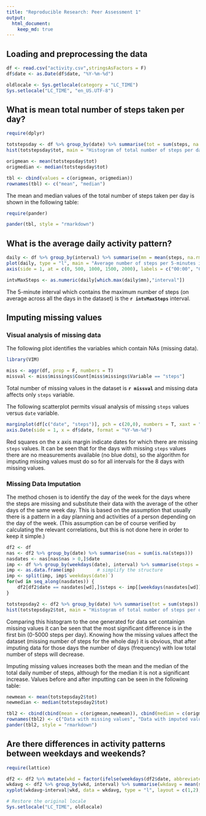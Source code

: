 ```yaml
---
title: "Reproducible Research: Peer Assessment 1"
output: 
  html_document:
    keep_md: true
---
```

  
  
  
## Loading and preprocessing the data

```r
df <- read.csv("activity.csv",stringsAsFactors = F)
df$date <- as.Date(df$date, "%Y-%m-%d")

oldlocale <- Sys.getlocale(category = "LC_TIME")
Sys.setlocale("LC_TIME", "en_US.UTF-8")
```
  
  
  
## What is mean total number of steps taken per day?

```r
require(dplyr)

totstepsday <- df %>% group_by(date) %>% summarise(tot = sum(steps, na.rm = T)) %>% select(tot)
hist(totstepsday$tot, main = "Histogram of total number of steps per day", xlab = "Total number of steps per day")

origmean <- mean(totstepsday$tot)
origmedian <- median(totstepsday$tot)

tbl <- cbind(values = c(origmean, origmedian))
rownames(tbl) <- c("mean", "median")
```

The mean and median values of the total number of steps taken per day is shown in the following table:

```r
require(pander)

pander(tbl, style = "rmarkdown")
```

  
  
  
## What is the average daily activity pattern?

```r
daily <- df %>% group_by(interval) %>% summarise(mn = mean(steps, na.rm = T))
plot(daily, type = "l", main = "Average number of steps per 5-minutes inverval", xaxt = "n")
axis(side = 1, at = c(0, 500, 1000, 1500, 2000), labels = c("00:00", "05:00", "10:00", "15:00", "20:00"))

intvMaxSteps <- as.numeric(daily[which.max(daily$mn),"interval"])
```

The 5-minute interval which contains the maximum number of steps (on average across all the days in the dataset) is the **`r intvMaxSteps`** interval.
  
  
  
## Imputing missing values
  
  
### Visual analysis of missing data

The following plot identifies the variables which contain NAs (missing data).

```r
library(VIM)

miss <- aggr(df, prop = F, numbers = T)
missval <- miss$missings$Count[miss$missings$Variable == "steps"]
```

Total number of missing values in the dataset is **`r missval`** and missing data affects only `steps` variable. 

The following scatterplot permits visual analysis of missing `steps` values versus `date` variable.
```r
marginplot(df[c("date", "steps")], pch = c(20,0), numbers = T, xaxt = "n", alpha = .2)
axis.Date(side = 1, x = df$date, format = "%Y-%m-%d")
```

Red squares on the x axis margin indicate dates for which there are missing `steps` values. It can be seen that for the days with missing `steps` values there are no measurements available (no blue dots), so the algorithm for imputing missing values must do so for all intervals for the 8 days with missing values.
  
  
### Missing Data Imputation

The method chosen is to identify the day of the week for the days where the steps are missing and substitute their data with the average of the other days of the same week day. This is based on the assumption that usually there is a pattern in a day planning and activities of a person depending on the day of the week. (This assumption can be of course verified by calculating the relevant correlations, but this is not done here in order to keep it simple.)

```r
df2 <- df
nas <- df2 %>% group_by(date) %>% summarise(nas = sum(is.na(steps)))
nasdates <- nas[nas$nas > 0,]$date
imp <- df %>% group_by(weekdays(date), interval) %>% summarise(steps = mean(steps, na.rm = T))
imp <- as.data.frame(imp)        # simplify the structure
imp <- split(imp, imp$`weekdays(date)`)
for(wd in seq_along(nasdates)) {
    df2[df2$date == nasdates[wd],]$steps <- imp[[weekdays(nasdates[wd])]]$steps
}

totstepsday2 <- df2 %>% group_by(date) %>% summarise(tot = sum(steps)) %>% select(tot)
hist(totstepsday2$tot, main = "Histogram of total number of steps per day", xlab = "Total number of steps per day")
```

Comparing this histogram to the one generated for data set containign missing values it can be seen that the most significant difference is in the first bin (0-5000 steps per day). Knowing how the missing values affect the dataset (missing number of steps for the whole day) it is obvious, that after imputing data for those days the number of days (frequency) with low total number of steps will decrease.

Imputing missing values increases both the mean and the median of the total daily number of steps, although for the median it is not a significant increase. Values before and after imputting can be seen in the following table:

```r
newmean <- mean(totstepsday2$tot)
newmedian <- median(totstepsday2$tot)

tbl2 <- cbind(cbind(mean = c(origmean,newmean)), cbind(median = c(origmedian, newmedian)))
rownames(tbl2) <- c("Data with missing values", "Data with imputed values")
pander(tbl2, style = "rmarkdown")
```

  
  
  
## Are there differences in activity patterns between weekdays and weekends?

```r
require(lattice)

df2 <- df2 %>% mutate(wkd = factor(ifelse(weekdays(df2$date, abbreviate = T) == "Sat" | weekdays(df2$date, abbreviate = T) == "Sun", "weekend", "weekday"), levels = c("weekday","weekend"), labels = c("weekday","weekend")))
wkdavg <- df2 %>% group_by(wkd, interval) %>% summarise(wkdavg = mean(steps))
xyplot(wkdavg~interval|wkd, data = wkdavg, type = "l", layout = c(1,2), ylab = "Number of steps", xlab = "Interval", scales = list(x = list(at = c(0, 500, 1000, 1500, 2000), labels = c("00:00", "05:00", "10:00", "15:00", "20:00"))))
```

```r
# Restore the original locale
Sys.setlocale("LC_TIME", oldlocale)
```
